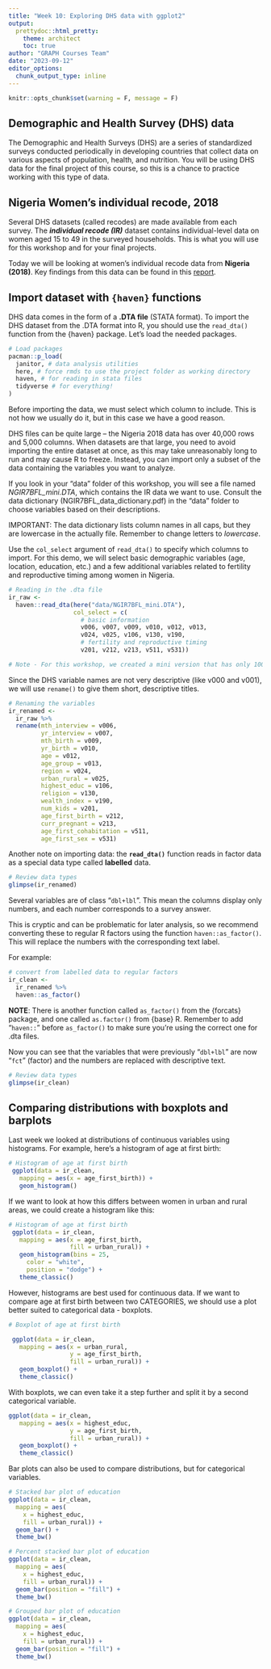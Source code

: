 ```yaml
---
title: "Week 10: Exploring DHS data with ggplot2"
output:
  prettydoc::html_pretty:
    theme: architect
    toc: true
author: "GRAPH Courses Team"
date: "2023-09-12"
editor_options: 
  chunk_output_type: inline
---
```


```r
knitr::opts_chunk$set(warning = F, message = F)
```

## Demographic and Health Survey (DHS) data

The Demographic and Health Surveys (DHS) are a series of standardized surveys conducted periodically in developing countries that collect data on various aspects of population, health, and nutrition. You will be using DHS data for the final project of this course, so this is a chance to practice working with this type of data.

## Nigeria Women's individual recode, 2018

Several DHS datasets (called recodes) are made available from each survey. The ***individual recode (IR)*** dataset contains individual-level data on women aged 15 to 49 in the surveyed households. This is what you will use for this workshop and for your final projects.

Today we will be looking at women's individual recode data from **Nigeria (2018)**. Key findings from this data can be found in this [report](https://drive.google.com/file/d/10pp9O9EJZvideynYyANqJtBCsN_vNQjs/view). 
 
## Import dataset with `{haven}` functions
 
DHS data comes in the form of a **.DTA file** (STATA format). To import the DHS dataset from the .DTA format into R, you should use the `read_dta()` function from the {haven} package. Let's load the needed packages.

```r
# Load packages
pacman::p_load(
  janitor, # data analysis utilities
  here, # force rmds to use the project folder as working directory
  haven, # for reading in stata files
  tidyverse # for everything!
)
```

Before importing the data, we must select which column to include. This is not how we usually do it, but in this case we have a good reason. 

DHS files can be quite large -- the Nigeria 2018 data has over 40,000 rows and 5,000 columns. When datasets are that large, you need to avoid importing the entire dataset at once, as this may take unreasonably long to run and may cause R to freeze. Instead, you can import only a subset of the data containing the variables you want to analyze. 

If you look in your "data" folder of this workshop, you will see a file named *NGIR7BFL_mini.DTA*, which contains the IR data we want to use. Consult the data dictionary (NGIR7BFL_data_dictionary.pdf) in the "data" folder to choose variables based on their descriptions.

IMPORTANT: The data dictionary lists column names in all caps, but they are lowercase in the actually file. Remember to change letters to *lowercase*.

Use the `col_select` argument of `read_dta()` to specify which columns to import. For this demo, we will select basic demographic variables (age, location, education, etc.) and a few additional variables related to fertility and reproductive timing among women in Nigeria.

```r
# Reading in the .dta file
ir_raw <- 
  haven::read_dta(here("data/NGIR7BFL_mini.DTA"),
                  col_select = c(
                    # basic information
                    v006, v007, v009, v010, v012, v013, 
                    v024, v025, v106, v130, v190,   
                    # fertility and reproductive timing
                    v201, v212, v213, v511, v531))

# Note - For this workshop, we created a mini version that has only 1000 rows, but in your actual final project you will be expected to work with all rows.
```

Since the DHS variable names are not very descriptive (like v000 and v001), we will use `rename()` to give them short, descriptive titles.

```r
# Renaming the variables
ir_renamed <- 
  ir_raw %>% 
  rename(mth_interview = v006,
         yr_interview = v007,
         mth_birth = v009,
         yr_birth = v010,
         age = v012,
         age_group = v013,
         region = v024,
         urban_rural = v025,
         highest_educ = v106,
         religion = v130,
         wealth_index = v190,
         num_kids = v201,
         age_first_birth = v212,
         curr_pregnant = v213,
         age_first_cohabitation = v511,
         age_first_sex = v531)
```

Another note on importing data: the **`read_dta()`** function reads in factor data as a special data type called **labelled** data.

```r
# Review data types
glimpse(ir_renamed)
```

Several variables are of class "`dbl+lbl`". This mean the columns display only numbers, and each number corresponds to a survey answer.

This is cryptic and can be problematic for later analysis, so we recommend converting these to regular R factors using the function `haven::as_factor()`. This will replace the numbers with the corresponding text label.

For example:

```r
# convert from labelled data to regular factors
ir_clean <- 
  ir_renamed %>% 
  haven::as_factor()
```

**NOTE**: There is another function called `as_factor()` from the {forcats} package, and one called `as.factor()` from {base} R. Remember to add "`haven::`" before `as_factor()` to make sure you're using the correct one for .dta files.

Now you can see that the variables that were previously "`dbl+lbl`" are now "`fct`" (factor) and the numbers are replaced with descriptive text.

```r
# Review data types
glimpse(ir_clean)
```

## Comparing distributions with boxplots and barplots

Last week we looked at distributions of continuous variables using histograms. For example, here's a histogram of age at first birth:
```r
# Histogram of age at first birth
 ggplot(data = ir_clean,
   mapping = aes(x = age_first_birth)) +
   geom_histogram()
```
If we want to look at how this differs between women in urban and rural areas, we could create a histogram like this: 
```r
# Histogram of age at first birth
 ggplot(data = ir_clean,
   mapping = aes(x = age_first_birth, 
                 fill = urban_rural)) +
   geom_histogram(bins = 25, 
     color = "white",
     position = "dodge") +
   theme_classic()
```
However, histograms are best used for continuous data. If we want to compare age at first birth between two CATEGORIES, we should use a plot better suited to categorical data - boxplots. 
```r
# Boxplot of age at first birth

 ggplot(data = ir_clean,
   mapping = aes(x = urban_rural, 
                 y = age_first_birth, 
                 fill = urban_rural)) +
   geom_boxplot() +
   theme_classic()
```

With boxplots, we can even take it a step further and split it by a second categorical variable. 
```r
ggplot(data = ir_clean,
   mapping = aes(x = highest_educ, 
                 y = age_first_birth, 
                 fill = urban_rural)) +
   geom_boxplot() +
   theme_classic()
```

Bar plots can also be used to compare distributions, but for categorical variables.

```r
# Stacked bar plot of education
ggplot(data = ir_clean,
  mapping = aes(
    x = highest_educ,
    fill = urban_rural)) +
  geom_bar() +
  theme_bw()
```


```r
# Percent stacked bar plot of education
ggplot(data = ir_clean,
  mapping = aes(
    x = highest_educ,
    fill = urban_rural)) +
  geom_bar(position = "fill") +
  theme_bw()
```
```r
# Grouped bar plot of education
ggplot(data = ir_clean,
  mapping = aes(
    x = highest_educ,
    fill = urban_rural)) +
  geom_bar(position = "fill") +
  theme_bw()
```